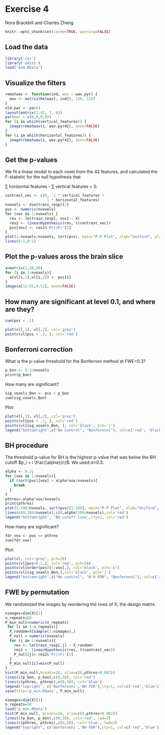 Exercise 4
========================================================
Nora Brackbill and Charles Zheng

```r
knitr::opts_chunk$set(cache=TRUE, warning=FALSE)
```

## Load the data

```r
library('car')
library('pdist')
load('ex4.RData')
```

## Visualize the filters

```r
rematwav <- function(ind, wav = wav.pyr) {
  wav <- matrix(Re(wav[, ind]), 128, 128)
}
old.par <- par()
layout(matrix(1:42, 7, 6))
par(mar = c(0,0,0,0))
for (i in which(vertical_features)) {
  image(rematwav(i, wav.pyr42), axes=FALSE)  
}
for (i in which(horizontal_features)) {
  image(rematwav(i, wav.pyr42), axes=FALSE)  
}
```

## Get the p-values

We fit a linear model to each voxel from the 42 features, and calculated the F-statistic for the null hypothesis that 

$\sum$ horizontal features - $\sum$ vertical features = 0.


```r
contrast_vec <- c(0, -1 * vertical_features + 
                   1 * horizontal_features)
nvoxels <- dim(train_resp)[2]
pvs <- numeric(nvoxels)
for (vox in 1:nvoxels) {
  res <- lm(train_resp[, vox] ~ X)
  res2 <- linearHypothesis(res, t(contrast_vec))
  pvs[vox] <- res2$'Pr(>F)'[2]
}
plot(1:nvoxels/nvoxels, sort(pvs), main="P-P Plot", xlab="Uniform", ylab="Calculated")
lines(0:1,0:1)
```

## Plot the p-values aross the brain slice

```r
a=matrix(1,60,60)
for (i in 1:nvoxels){ 
  a[vl[i,1],vl[i,2]] <- pvs[i] 
}
image(a[12:55,9:51], axes=FALSE)
```

## How many are significant at level 0.1, and where are they?

```r
sum(pvs < .1)

plot(vl[,1], vl[,2], col='grey')
points(vl[pvs < .1, ], col='red')
```

## Bonferroni correction

What is the p-value threshold for the Bonferroni method at FWE=0.3? 

```r
p_bon <- 0.3/nvoxels
print(p_bon)
```

How many are significant?

```r
sig_voxels_Bon <- pvs < p_bon
sum(sig_voxels_Bon)
```

Plot:

```r
plot(vl[,1], vl[,2], col='grey')
points(vl[pvs < .1, ], col='red')
points(vl[sig_voxels_Bon, ], col='black', pch='|')
legend("bottomright",c("No Control", "Bonferonni"), col=c('red', 'black'), pch=c('o','|'))
```

## BH procedure

The threshold p-value for BH is the highest p-value that was below the BH cutoff $p_i = i \frac{\alpha}{n}$. We used $\alpha$=0.3.

```r
alpha <- 0.3;
for (vox in 1:nvoxels){
  if (sort(pvs)[vox] > alpha*vox/nvoxels){
    break
  }
}
pthres<-alpha*vox/nvoxels
print(pthres)
plot(1:100/nvoxels, sort(pvs)[1:100], main="P-P Plot", xlab="Uniform", ylab="Calculated")
lines(c(0,100/nvoxels),c(0,alpha*100/nvoxels),col='red')
legend("bottomright", 'BH cutoff line',lty=1, col='red')
```

How many are significant?

```r
fdr_vox <- pvs <= pthres
sum(fdr_vox)
```

Plot:

```r
plot(vl, col='grey', pch=20)
points(vl[pvs<0.1,], col='red', pch=20) 
points(vl[order(pvs)[1:vox],], col='black', pch='o')
points(vl[sig_voxels_Bon,],col='black', pch='|')
legend("bottomright",c("No control", "B-H FDR", "Bonferonni"), col=c('red', 'black', 'black'), pch=c('o','o','|'))

```

## FWE by permutation

We randomized the images by reordering the rows of X, the design matrix.

```r
nimages=dim(X)[1]
n_repeats=50
P_min_null=numeric(n_repeats)
 for (i in 1:n_repeats){
  X_random=X[sample(1:nimages),]
  P_null = numeric(nvoxels)
  for (j in 1:nvoxels){
    res <- lm(train_resp[,j] ~ X_random)
    res2 <- linearHypothesis(res, t(contrast_vec))
    P_null[j]= res2$'Pr(>F)'[2]
  }
  P_min_null[i]=min(P_null)
}
hist(P_min_null,breaks=20, xlim=c(0,pthres+0.002))
lines(c(p_bon, p_bon),c(0,50), col='red')
lines(c(pthres, pthres),c(0,50), col='blue')
legend("topright", c('Bonferonni','BH FDR'),lty=1, col=c('red','blue'))
save(file='p_min.RData', P_min_null)
```

```r
nimages=dim(X)[1]
n_repeats=50
load('p_min.RData')
hist(P_min_null, breaks=20, xlim=c(0,pthres+0.002))
lines(c(p_bon, p_bon),c(0,50), col='red', lwd=2)
lines(c(pthres, pthres),c(0,50), col='blue', lwd=2)
legend("topright", c('Bonferonni','BH FDR'),lty=1, col=c('red','blue'))
```
